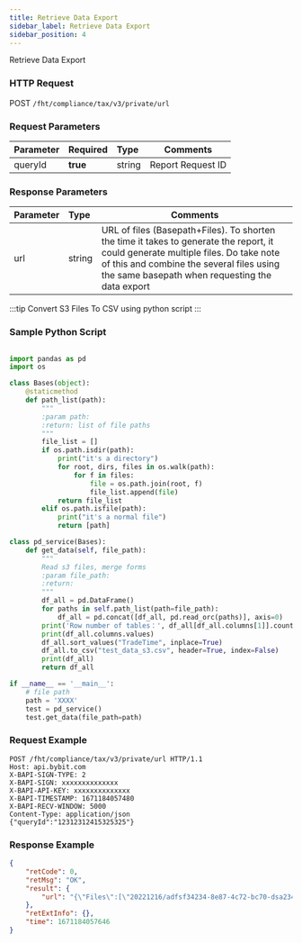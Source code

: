 ```yaml
---
title: Retrieve Data Export
sidebar_label: Retrieve Data Export
sidebar_position: 4
---
```



Retrieve Data Export

### HTTP Request
POST `/fht/compliance/tax/v3/private/url`

### Request Parameters
| Parameter | Required | Type | Comments|
|:----- |:-------|:-----|------ |
|queryId|<b>true</b>|string|Report Request ID|

### Response Parameters
| Parameter | Type | Comments|
|:----- |:-----|----- |
|url|string|URL of files (Basepath+Files). To shorten the time it takes to generate the report, it could generate multiple files. Do take note of this and combine the several files using the same basepath when requesting the data export|


:::tip
Convert S3 Files To CSV using python script
:::

### Sample Python Script

<Tabs>
<TabItem value="console" label="Console">

```python

import pandas as pd
import os

class Bases(object):
    @staticmethod
    def path_list(path):
        """
        :param path:
        :return: list of file paths
        """
        file_list = []
        if os.path.isdir(path):
            print("it's a directory")
            for root, dirs, files in os.walk(path):
                for f in files:
                    file = os.path.join(root, f)
                    file_list.append(file)
            return file_list
        elif os.path.isfile(path):
            print("it's a normal file")
            return [path]

class pd_service(Bases):
    def get_data(self, file_path):
        """
        Read s3 files, merge forms
        :param file_path:
        :return:
        """
        df_all = pd.DataFrame()
        for paths in self.path_list(path=file_path):
            df_all = pd.concat([df_all, pd.read_orc(paths)], axis=0)
        print('Row number of tables：', df_all[df_all.columns[1]].count())
        print(df_all.columns.values)
        df_all.sort_values("TradeTime", inplace=True)
        df_all.to_csv("test_data_s3.csv", header=True, index=False)
        print(df_all)
        return df_all

if __name__ == '__main__':
    # file path
    path = 'XXXX'
    test = pd_service()
    test.get_data(file_path=path)
```

</TabItem>
</Tabs>

### Request Example

<Tabs>
<TabItem value="console" label="Console">

```http
POST /fht/compliance/tax/v3/private/url HTTP/1.1
Host: api.bybit.com
X-BAPI-SIGN-TYPE: 2
X-BAPI-SIGN: xxxxxxxxxxxxxx
X-BAPI-API-KEY: xxxxxxxxxxxxxx
X-BAPI-TIMESTAMP: 1671184057480
X-BAPI-RECV-WINDOW: 5000
Content-Type: application/json
{"queryId":"12312312415325325"}
```

</TabItem>
</Tabs>

### Response Example

<Tabs>
<TabItem value="js linear" label="assets">

```json
{
    "retCode": 0,
    "retMsg": "OK",
    "result": {
        "url": "{\"Files\":[\"20221216/adfsf34234-8e87-4c72-bc70-dsa234234daf/_SUCCESS\",\"20221216/dafasdf34243-8e87-4c72-bc70-dafsd34234/part-00000-adfsd34-00bd-4fe9-9591-adfasr343-c000\"],\"Basepath\":\"https://prod-bybit-tax-api-1705-rz.s3.ap-southeast-1.amazonaws.com/\"}"
    },
    "retExtInfo": {},
    "time": 1671184057646
}
```
</TabItem>
</Tabs>